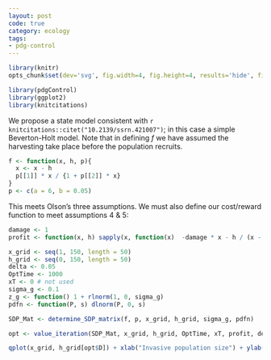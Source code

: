 ```yaml
---
layout: post
code: true
category: ecology
tags: 
- pdg-control
---
```




```r
library(knitr)
opts_chunk$set(dev='svg', fig.width=4, fig.height=4, results='hide', fig.show='hold')
```


```r
library(pdgControl)
library(ggplot2)
library(knitcitations)
```

We propose a state model consistent with `r knitcitations::citet("10.2139/ssrn.421007")`; in this case a simple Beverton-Holt model.  Note that in defining $f$ we have assumed the harvesting take place before the population recruits.


```r
f <- function(x, h, p){ 
  x <- x - h 
  p[[1]] * x / {1 + p[[2]] * x}  
}
p <- c(a = 6, b = 0.05)
```

This meets Olson's three assumptions.  We must also define our cost/reward function to meet assumptions 4 & 5:


```r
damage <- 1
profit <- function(x, h) sapply(x, function(x)  -damage * x - h / (x - h) ) # vectorized for x
```



```r
x_grid <- seq(1, 150, length = 50)
h_grid <- seq(0, 150, length = 50)
delta <- 0.05
OptTime <- 1000
xT <- 0 # not used
sigma_g <- 0.1
z_g <- function() 1 + rlnorm(1, 0, sigma_g)
pdfn <- function(P, s) dlnorm(P, 0, s)
```

```r
SDP_Mat <- determine_SDP_matrix(f, p, x_grid, h_grid, sigma_g, pdfn)
```

```r
opt <- value_iteration(SDP_Mat, x_grid, h_grid, OptTime, xT, profit, delta)
```


```r
qplot(x_grid, h_grid[opt$D]) + xlab("Invasive population size") + ylab("Control effort")
```

